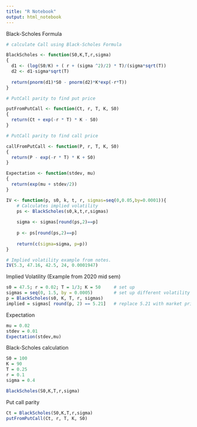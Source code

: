 ```yaml
---
title: "R Notebook"
output: html_notebook
---
```


Black-Scholes Formula

```r

# calculate Call using Black-Scholes Formula

BlackScholes <- function(S0,K,T,r,sigma)
{
  d1 <- (log(S0/K) + ( r + (sigma ^2)/2) * T)/(sigma*sqrt(T))
  d2 <- d1-sigma*sqrt(T)
  
  return(pnorm(d1)*S0 - pnorm(d2)*K*exp(-r*T))
}

# PutCall parity to find put price

putFromPutCall <- function(Ct, r, T, K, S0)
{
  return(Ct + exp(-r * T) * K - S0)
}

# PutCall parity to find call price

callFromPutCall <- function(P, r, T, K, S0)
{
  return(P - exp(-r * T) * K + S0)
}

Expectation <- function(stdev, mu)
{
  return(exp(mu + stdev/2))
}

IV <- function(p, s0, k, t, r, sigmas=seq(0,0.05,by=0.0001)){
    # Calculates implied volatility
    ps <- BlackScholes(s0,k,t,r,sigmas)
    
    sigma <- sigmas[round(ps,2)==p]
    
    p <- ps[round(ps,2)==p]
    
    return(c(sigma=sigma, p=p))
}
```


```r
# Implied volatility example from notes.
IV(5.3, 47.16, 42.5, 24, 0.0001947)
```


Implied Volatility (Example from 2020 mid sem)

```r

s0 = 47.5; r = 0.02; T = 1/3; K = 50     # set up 
sigmas = seq(0, 1.5, by = 0.0005)        # set up different volatility
p = BlackScholes(s0, K, T, r, sigmas)    
implied = sigmas[ round(p, 2) == 5.21]   # replace 5.21 with market price of question

```

Expectation
```r
mu = 0.02
stdev = 0.01
Expectation(stdev,mu)

```


Black-Scholes calculation
```r
S0 = 100
K = 90
T = 0.25
r = 0.1
sigma = 0.4

BlackScholes(S0,K,T,r,sigma)

```

Put call parity
```r
Ct = BlackScholes(S0,K,T,r,sigma)
putFromPutCall(Ct, r, T, K, S0)
```

